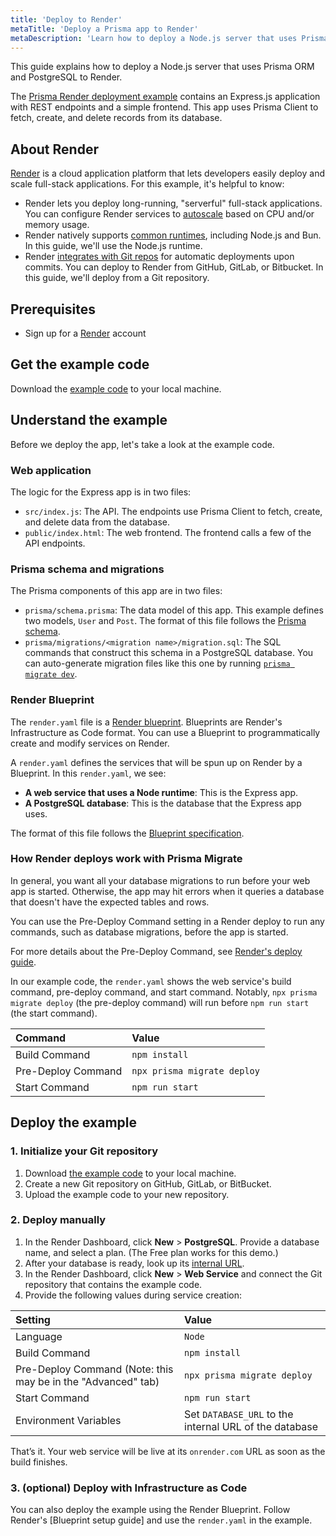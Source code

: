 ```yaml
---
title: 'Deploy to Render'
metaTitle: 'Deploy a Prisma app to Render'
metaDescription: 'Learn how to deploy a Node.js server that uses Prisma ORM to Render.'
---
```


<TopBlock>

This guide explains how to deploy a Node.js server that uses Prisma ORM and PostgreSQL to Render.

The [Prisma Render deployment example](https://github.com/prisma/prisma-examples/tree/latest/deployment-platforms/render) contains an Express.js application with REST endpoints and a simple frontend. This app uses Prisma Client to fetch, create, and delete records from its database.

## About Render

[Render](https://render.com) is a cloud application platform that lets developers easily deploy and scale full-stack applications. For this example, it's helpful to know:
- Render lets you deploy long-running, "serverful" full-stack applications. You can configure Render services to [autoscale](https://docs.render.com/scaling) based on CPU and/or memory usage.
- Render natively supports [common runtimes](https://docs.render.com/language-support), including Node.js and Bun. In this guide, we'll use the Node.js runtime.
- Render [integrates with Git repos](https://docs.render.com/github) for automatic deployments upon commits. You can deploy to Render from GitHub, GitLab, or Bitbucket. In this guide, we'll deploy from a Git repository.

</TopBlock>

## Prerequisites

- Sign up for a [Render](https://render.com) account

## Get the example code
Download the [example code](https://github.com/prisma/prisma-examples/tree/latest/deployment-platforms/render) to your local machine.

## Understand the example

Before we deploy the app, let's take a look at the example code.

### Web application

The logic for the Express app is in two files:
- `src/index.js`: The API. The endpoints use Prisma Client to fetch, create, and delete data from the database.
- `public/index.html`: The web frontend. The frontend calls a few of the API endpoints.

### Prisma schema and migrations

The Prisma components of this app are in two files:
- `prisma/schema.prisma`: The data model of this app. This example defines two models, `User` and `Post`. The format of this file follows the [Prisma schema](https://www.prisma.io/docs/orm/prisma-schema/overview).
- `prisma/migrations/<migration name>/migration.sql`: The SQL commands that construct this schema in a PostgreSQL database. You can auto-generate migration files like this one by running [`prisma migrate dev`](https://www.prisma.io/docs/orm/prisma-migrate/understanding-prisma-migrate/mental-model#what-is-prisma-migrate).

### Render Blueprint

The `render.yaml` file is a [Render blueprint](https://docs.render.com/infrastructure-as-code). Blueprints are Render's Infrastructure as Code format. You can use a Blueprint to programmatically create and modify services on Render.

A `render.yaml` defines the services that will be spun up on Render by a Blueprint. In this `render.yaml`, we see:
- **A web service that uses a Node runtime**: This is the Express app.
- **A PostgreSQL database**: This is the database that the Express app uses.

The format of this file follows the [Blueprint specification](https://docs.render.com/blueprint-spec).

### How Render deploys work with Prisma Migrate

In general, you want all your database migrations to run before your web app is started. Otherwise, the app may hit errors when it queries a database that doesn't have the expected tables and rows.

You can use the Pre-Deploy Command setting in a Render deploy to run any commands, such as database migrations, before the app is started.

For more details about the Pre-Deploy Command, see [Render's deploy guide](https://docs.render.com/deploys#deploy-steps).

In our example code, the `render.yaml` shows the web service's build command, pre-deploy command, and start command. Notably, `npx prisma migrate deploy` (the pre-deploy command) will run before `npm run start` (the start command).

| **Command**        | **Value**                    |
| :----------------- | :--------------------------- |
| Build Command      | `npm install`                |
| Pre-Deploy Command | `npx prisma migrate deploy`  |
| Start Command      | `npm run start`              |



## Deploy the example

### 1. Initialize your Git repository

1. Download [the example code](https://github.com/prisma/prisma-examples/tree/latest/deployment-platforms/render) to your local machine.
2. Create a new Git repository on GitHub, GitLab, or BitBucket.
3. Upload the example code to your new repository.

### 2. Deploy manually
1. In the Render Dashboard, click **New** > **PostgreSQL**. Provide a database name, and select a plan. (The Free plan works for this demo.)
2. After your database is ready, look up its [internal URL](https://docs.render.com/postgresql-creating-connecting#internal-connections).
3. In the Render Dashboard, click **New** > **Web Service** and connect the Git repository that contains the example code.
4. Provide the following values during service creation:

| **Setting**           | **Value**                    |
| :-------------------- | :--------------------------- |
| Language              | `Node`                       |
| Build Command         | `npm install`                |
| Pre-Deploy Command (Note: this may be in the "Advanced" tab) | `npx prisma migrate deploy`  |
| Start Command         | `npm run start`              |
| Environment Variables | Set `DATABASE_URL` to the internal URL of the database |

That’s it. Your web service will be live at its `onrender.com` URL as soon as the build finishes.

### 3. (optional) Deploy with Infrastructure as Code

You can also deploy the example using the Render Blueprint. Follow Render's [Blueprint setup guide] and use the `render.yaml` in the example.
